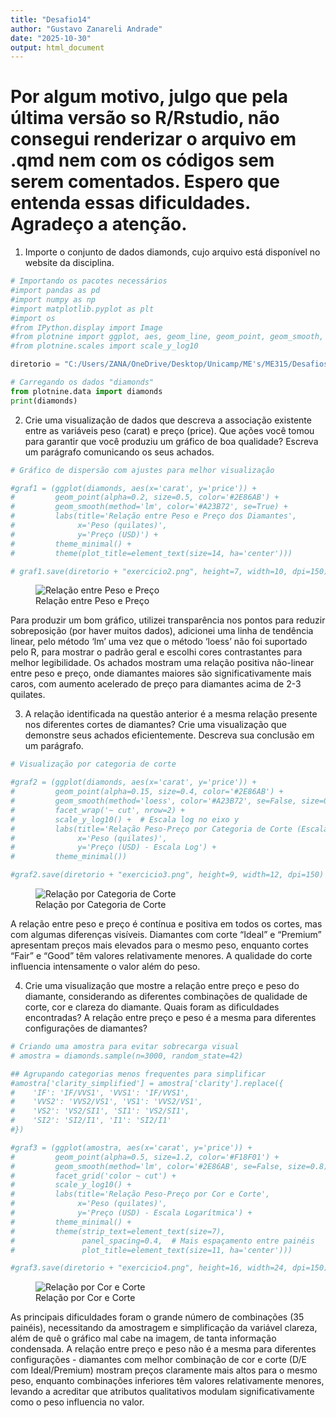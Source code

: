 ---
title: "Desafio14"
author: "Gustavo Zanareli Andrade"
date: "2025-10-30"
output: html_document
---

# Por algum motivo, julgo que pela última versão so R/Rstudio, não consegui renderizar o arquivo em .qmd nem com os códigos sem serem comentados. Espero que entenda essas dificuldades. Agradeço a atenção. #

1. Importe o conjunto de dados diamonds, cujo arquivo está disponível no website da disciplina.

```{python}
# Importando os pacotes necessários
#import pandas as pd
#import numpy as np
#import matplotlib.pyplot as plt
#import os
#from IPython.display import Image
#from plotnine import ggplot, aes, geom_line, geom_point, geom_smooth, labs, theme_minimal, facet_wrap, theme, element_text, facet_grid, scale_y_log10, scale_x_log10
#from plotnine.scales import scale_y_log10 
```

```{python}
diretorio = "C:/Users/ZANA/OneDrive/Desktop/Unicamp/ME's/ME315/Desafios/"

# Carregando os dados "diamonds"
from plotnine.data import diamonds
print(diamonds)
```

2. Crie uma visualização de dados que descreva a associação existente entre as variáveis peso (carat) e preço (price). Que ações você tomou para garantir que você produziu um gráfico de boa qualidade? Escreva um parágrafo comunicando os seus achados.

```{python}
# Gráfico de dispersão com ajustes para melhor visualização

#graf1 = (ggplot(diamonds, aes(x='carat', y='price')) +
#         geom_point(alpha=0.2, size=0.5, color='#2E86AB') +  
#         geom_smooth(method='lm', color='#A23B72', se=True) +  
#         labs(title='Relação entre Peso e Preço dos Diamantes',
#              x='Peso (quilates)', 
#              y='Preço (USD)') +
#         theme_minimal() +
#         theme(plot_title=element_text(size=14, ha='center')))
```

```{python}
# graf1.save(diretorio + "exercicio2.png", height=7, width=10, dpi=150)
```

![Relação entre Peso e Preço](C:/Users/ZANA/OneDrive/Desktop/Unicamp/ME's/ME315/Desafios/exercicio2.png)



Para produzir um bom gráfico, utilizei transparência nos pontos para reduzir sobreposição (por haver muitos dados), adicionei uma linha de tendência linear, pelo método 'lm' uma vez que o método 'loess' não foi suportado pelo R, para mostrar o padrão geral e escolhi cores contrastantes para melhor legibilidade. Os achados mostram uma relação positiva não-linear entre peso e preço, onde diamantes maiores são significativamente mais caros, com aumento acelerado de preço para diamantes acima de 2-3 quilates.

3. A relação identificada na questão anterior é a mesma relação presente nos diferentes cortes de diamantes? Crie uma visualização que demonstre seus achados eficientemente. Descreva sua conclusão em um parágrafo.

```{python}
# Visualização por categoria de corte

#graf2 = (ggplot(diamonds, aes(x='carat', y='price')) +
#         geom_point(alpha=0.15, size=0.4, color='#2E86AB') +
#         geom_smooth(method='loess', color='#A23B72', se=False, size=0.8) +
#         facet_wrap('~ cut', nrow=2) +
#         scale_y_log10() +  # Escala log no eixo y
#         labs(title='Relação Peso-Preço por Categoria de Corte (Escala Log)',
#              x='Peso (quilates)',
#              y='Preço (USD) - Escala Log') +
#         theme_minimal())
```

```{python}
#graf2.save(diretorio + "exercicio3.png", height=9, width=12, dpi=150)
```

![Relação por Categoria de Corte](C:/Users/ZANA/OneDrive/Desktop/Unicamp/ME's/ME315/Desafios/exercicio3.png)

A relação entre peso e preço é contínua e positiva em todos os cortes, mas com algumas diferenças visíveis. Diamantes com corte "Ideal" e "Premium" apresentam preços mais elevados para o mesmo peso, enquanto cortes "Fair" e "Good" têm valores relativamente menores. A qualidade do corte influencia intensamente o valor além do peso.

4. Crie uma visualização que mostre a relação entre preço e peso do diamante, considerando as diferentes combinações de qualidade de corte, cor e clareza do diamante. Quais foram as dificuldades encontradas? A relação entre preço e peso é a mesma para diferentes configurações de diamantes?

```{python}
# Criando uma amostra para evitar sobrecarga visual
# amostra = diamonds.sample(n=3000, random_state=42)

## Agrupando categorias menos frequentes para simplificar
#amostra['clarity_simplified'] = amostra['clarity'].replace({
#    'IF': 'IF/VVS1', 'VVS1': 'IF/VVS1',
#    'VVS2': 'VVS2/VS1', 'VS1': 'VVS2/VS1',
#    'VS2': 'VS2/SI1', 'SI1': 'VS2/SI1',
#    'SI2': 'SI2/I1', 'I1': 'SI2/I1'
#})

#graf3 = (ggplot(amostra, aes(x='carat', y='price')) +
#         geom_point(alpha=0.5, size=1.2, color='#F18F01') +
#         geom_smooth(method='lm', color='#2E86AB', se=False, size=0.8) +
#         facet_grid('color ~ cut') +
#         scale_y_log10() +
#         labs(title='Relação Peso-Preço por Cor e Corte',
#              x='Peso (quilates)',
#              y='Preço (USD) - Escala Logarítmica') +
#         theme_minimal() +
#         theme(strip_text=element_text(size=7),
#               panel_spacing=0.4,  # Mais espaçamento entre painéis
#               plot_title=element_text(size=11, ha='center')))
```

```{python}
#graf3.save(diretorio + "exercicio4.png", height=16, width=24, dpi=150)
```

![Relação por Cor e Corte](C:/Users/ZANA/OneDrive/Desktop/Unicamp/ME's/ME315/Desafios/exercicio4.png)

As principais dificuldades foram o grande número de combinações (35 painéis), necessitando da amostragem e simplificação da variável clareza, além de quê o gráfico mal cabe na imagem, de tanta informação condensada. A relação entre preço e peso não é a mesma para diferentes configurações - diamantes com melhor combinação de cor e corte (D/E com Ideal/Premium) mostram preços claramente mais altos para o mesmo peso, enquanto combinações inferiores têm valores relativamente menores, levando a acreditar que atributos qualitativos modulam significativamente como o peso influencia no valor.
